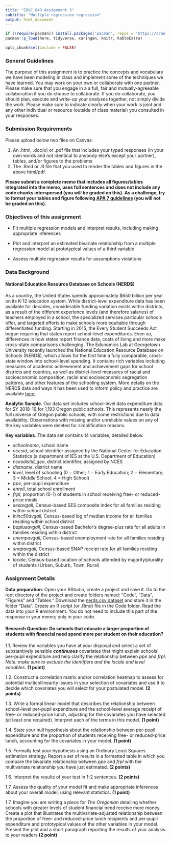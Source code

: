 ```yaml
---
title: "EDUC 643 Assignment 3"
subtitle: "Mutliple regression regression"
output: html_document
---
```

```R
if (!require(pacman)) install.packages('pacman', repos = 'https://cran.rstudio.com')
pacman::p_load(here, tidyverse, xaringan, knitr, kableExtra)

opts_chunk$set(include = FALSE)
```


### General Guidelines

The purpose of this assignment is to practice the concepts and vocabulary we have been modeling in class and implement some of the techniques we have learned. You may work on your own or collaborate with one partner. Please make sure that you engage in a a full, fair and mutually-agreeable collaboration if you do choose to collaborate. If you do collaborate, you should plan, execute and write-up your analyses together, not simply divide the work. Please make sure to indicate clearly when your work is joint and any other individual or resource (outside of class material) you consulted in your responses.

### Submission Requirements

Please upload below two files on Canvas:  

1. An .html, .doc(x) or .pdf file that includes your typed responses (in your own words and not identical to anybody else's except your partner), tables, and/or figures to the problems
2. The .Rmd or .R file that you used to render the tables and figures in the above html/pdf. 

**Please submit a complete memo that includes all figures/tables integrated into the memo, uses full sentences and does not include any code chunks interspersed (you will be graded on this). As a challenge, try to format your tables and figure following [APA 7 guidelines](https://owl.purdue.edu/owl/research_and_citation/apa_style/apa_formatting_and_style_guide/apa_tables_and_figures.html) (you will not be graded on this).** 


### Objectives of this assignment

 * Fit multiple regression models and interpret results, including making appropriate inferences
 
 * Plot and interpret an estimated bivariate relationship from a multiple regression model at prototypical values of a third variable
 
 * Assess multiple regression results for assumptions violations

### Data Background

#### National Education Resource Database on Schools (NERD$)

As a country, the United States spends approximately $650 billion per year on its K-12 education system. While district-level expenditure data has been available for decades, considerable funding variation exists within districts, as a result of the different experience levels (and therefore salaries) of teachers employed in a school, the specialized services particular schools offer, and targeted efforts to make schools more equitable through differentiated funding. Starting in 2015, the Every Student Succeeds Act began requiring that states report school-level expenditures. Even so, differences in how states report finance data, costs of living and more make cross-state comparisons challenging. The Edunomics Lab at Georgetown University recently launched the National Education Resource Database on Schools (NERD\$), which allows for the first time a fully comparable, cross-state window into school-level spending. It contains rich variables including measures of academic achievement and achievement gaps for school districts and counties, as well as district-level measures of racial and socioeconomic composition, racial and socioeconomic segregation patterns, and other features of the schooling system. More details on the NERD\$ data and ways it has been used to inform policy and practice are available [here](https://edunomicslab.org/nerds/).

**Analytic Sample**. Our data set includes school-level data expenditure data for SY 2018-19 for 1,193 Oregon public schools. This represents nearly the full universe of Oregon public schools, with some restrictions due to data availability. Observations with missing and/or unreliable values on any of the key variables were deleted for simplification reasons.

**Key variables**. The data set contains 14 variables, detailed below.

 * *schoolname*, school name
 * *ncesid*, school identifier assigned by the National Center for Education Statistics (a department of IES at the U.S. Department of Education)
 * *ncesdistid_geo*, district identifier, assigned by NCES
 * *distname*, district name
 * *level*, level of schooling (0 = Other; 1 = Early Education; 2 = Elementary; 3 = Middle School; 4 = High School)
 * *ppe*, per-pupil expenditure
 * *enroll*, total school enrollment
 * *frpl*, proportion (0-1) of students in school receiving free- or reduced-price meals
 * *sesavgall*, Census-based SES composite index for all families residing within school district
 * *lninc50avgall*, Census-based log of median income for all families residing within school district
 * *baplusavgall*, Census-based Bachelor's degree-plus rate for all adults in families residing within district
 * *unempavgall*, Census-based unemployment rate for all families residing within district
 * *snapavgall*, Census-based SNAP receipt rate for all families residing within the district
 * *locale*, Census-based location of schools attended by majority/plurality of students (Urban, Suburb, Town, Rural)
 

### Assignment Details

**Data preparation**: Open your RStudio, create a project and save it. Go to the root directory of the project and create folders named: "Code", "Data", "Figures" and "Tables." Download the [nerds.csv dataset](../data/nerds.csv) and store it in the folder "Data". Create an R script (or .Rmd) file in the Code folder. Read the data into your R environment. You do not need to include this part of the response in your memo; only in your code.


#### Research Question: Do schools that educate a larger proportion of students with financial need spend more per student on their education?

1.1. Review the variables you have at your disposal and select a set of substantively sensible ***continuous*** covariates that might explain schools' per-pupil expenditure and help clarify the relationship between $ppe$ and $frpl$. *Note: make sure to exclude the identifiers and the locale and level variables.* **(1 point)**

1.2. Construct a correlation matrix and/or correlation heatmap to assess for potential multicollinearity issues in your selection of covariates and use it to decide which covariates you will select for your postulated model. **(2 points)**

1.3. Write a formal linear model that describes the relationship between school-level per-pupil expenditure and the school-level average receipt of free- or reduced-price lunch, adjusting for the covariates you have selected (at least one required). Interpret each of the terms in this model. **(1 point)**

1.4. State your null hypothesis about the relationship between per-pupil expenditure and the proportion of students receiving free- or reduced-price lunch, accounting for the covariates in your model. **(1 point)**

1.5. Formally test your hypothesis using an Ordinary Least Squares estimation strategy. Report a set of results in a formatted table in which you compare the bivariate relationship between $ppe$ and $frpl$ with the multivariate relationship you have just estimated. **(2 points)**

1.6. Interpret the results of your test in 1-2 sentences. **(2 points)**

1.7. Assess the quality of your model fit and make appropriate inferences about your overall model, using relevant statistics. **(1 point)**

1.7. Imagine you are writing a piece for *The Oregonian* detailing whether schools with greater levels of student financial need receive more money. Create a plot that illustrates the multivariate-adjusted relationship between the proportion of free- and reduced-price lunch recipients and per-pupil expenditure and prototypical values of the other variables in your model. Present the plot and a short paragraph reporting the results of your analysis to your readers **(2 point)**

